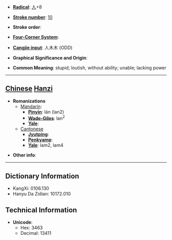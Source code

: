 * '''[[Wiktionary:Chinese radical index| Radical]]''': [[Wiktionary:Chinese radical index 人|人]]+8

* '''[[Wiktionary:Chinese total strokes index|Stroke number]]''': [[Wiktionary:Chinese total strokes index 10|10]]

* '''Stroke order''': 

* '''[[Wiktionary:Chinese four corner index|Four-Corner System]]''': 

* '''[[Wiktionary:Chinese Cangjie index|Cangjie input]]''': 人木木 (ODD)

* '''Graphical Significance and Origin''': 

* '''Common Meaning''': stupid; loutish, without ability; unable; lacking power

----

== [[Chinese]] [[Hanzi]] ==

* '''Romanizations'''
** [[Mandarin]]:
*** '''[[Pinyin]]''': lán (lan2)
*** '''[[Wade-Giles]]''': lan<sup>2</sup>
*** '''[[Yale]]''': 
**[[Cantonese]]
***'''[[Jyutping]]''':
***'''[[Penkyamp]]''': 
***'''[[Yale]]''': lam2, lam4

* '''Other info''': 

----

== Dictionary Information ==

* KangXi: 0106.130
* Hanyu Da Zidian: 10172.010

== Technical Information ==

* '''Unicode''':
** Hex: 3463
** Decimal: 13411